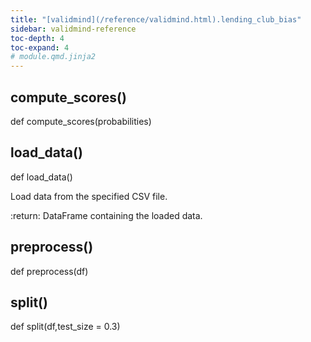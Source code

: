 ```yaml
---
title: "[validmind](/reference/validmind.html).lending_club_bias"
sidebar: validmind-reference
toc-depth: 4
toc-expand: 4
# module.qmd.jinja2
---
```


<!-- function.qmd.jinja2 -->

## compute_scores[()]{.muted}

<!-- signatures.jinja2 -->

::: {.signature}

<span class="kw">def</span> <span class="name">compute_scores</span>(<span class="param"><span class="n">probabilities</span></span>)

:::

<!-- function.qmd.jinja2 -->

## load_data[()]{.muted}

<!-- signatures.jinja2 -->

::: {.signature}

<span class="kw">def</span> <span class="name">load_data</span>()

:::

<!-- docstring.jinja2 -->

Load data from the specified CSV file.

:return: DataFrame containing the loaded data.

<!-- function.qmd.jinja2 -->

## preprocess[()]{.muted}

<!-- signatures.jinja2 -->

::: {.signature}

<span class="kw">def</span> <span class="name">preprocess</span>(<span class="param"><span class="n">df</span></span>)

:::

<!-- function.qmd.jinja2 -->

## split[()]{.muted}

<!-- signatures.jinja2 -->

::: {.signature}

<span class="kw">def</span> <span class="name">split</span>(<span class="params"><span class="n">df</span><span class="muted">,</span></span><span class="params"><span class="n">test_size</span><span class="o"> = </span><span class="kc">0.3</span></span>)

:::
